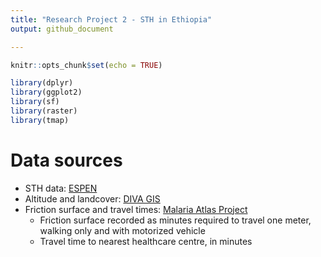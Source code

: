 ```yaml
---
title: "Research Project 2 - STH in Ethiopia"
output: github_document

---
```


```r

knitr::opts_chunk$set(echo = TRUE)

library(dplyr)
library(ggplot2)
library(sf)
library(raster)
library(tmap)

```

# Data sources 

- STH data: [ESPEN](https://espen.afro.who.int/tools-resources/download-data)
- Altitude and landcover: [DIVA GIS](https://www.diva-gis.org/)
- Friction surface and travel times: [Malaria Atlas Project](https://malariaatlas.org/)
  - Friction surface recorded as minutes required to travel one meter, walking only and with motorized vehicle
  - Travel time to nearest healthcare centre, in minutes 

